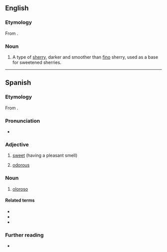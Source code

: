 ==English==
{{wikipedia}}

===Etymology===
From {{bor|en|es|oloroso}}.

===Noun===
{{en-noun|~}}

# A type of [[sherry]], darker and smoother than [[fino]] sherry, used as a base for sweetened sherries.

----

==Spanish==

===Etymology===
From {{suffix|es|olor|oso}}.

===Pronunciation===
* {{rhymes|es|oso|s=4}}
{{es-IPA}}

===Adjective===
{{es-adj}}

# [[sweet]] (having a pleasant smell)
#: {{ant|es|hediondo}}
# [[odorous]]

===Noun===
{{es-noun|m}}

# [[#English|oloroso]]

====Related terms====
* {{l|es|olor}}
* {{l|es|oler}}
* {{l|es|olfato}}

===Further reading===
* {{R:es:DRAE}}